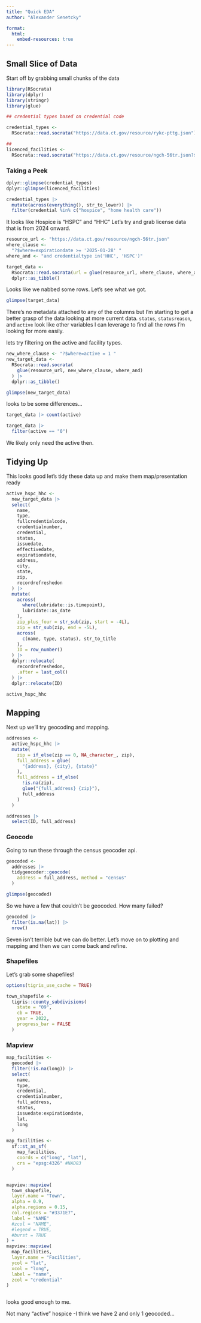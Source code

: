 ```yaml
---
title: "Quick EDA"
author: "Alexander Senetcky"

format: 
  html:
    embed-resources: true
---
```


## Small Slice of Data

Start off by grabbing small chunks of the data

```r
library(RSocrata)
library(dplyr)
library(stringr)
library(glue)
```

```r
## credential types based on credential code

credential_types <-
  RSocrata::read.socrata("https://data.ct.gov/resource/rykc-pttg.json")

##
licenced_facilities <-
  RSocrata::read.socrata("https://data.ct.gov/resource/ngch-56tr.json?$limit=10")
```

### Taking a Peek

```r
dplyr::glimpse(credential_types)
dplyr::glimpse(licenced_facilities)
```

```r
credential_types |>
  mutate(across(everything(), str_to_lower)) |>
  filter(credential %in% c("hospice", "home health care"))
```


It looks like Hospice is "HSPC" and "HHC"
Let's try and grab license data that is from 2024 onward.

```r
resource_url <- "https://data.ct.gov/resource/ngch-56tr.json"
where_clause <-
  "?$where=expirationdate >= '2025-01-28' "
where_and <- "and credentialtype in('HHC', 'HSPC')"

target_data <-
  RSocrata::read.socrata(url = glue(resource_url, where_clause, where_and)) |>
  dplyr::as_tibble()
```

Looks like we nabbed some rows. Let's see what we got.

```r
glimpse(target_data)
```

There's no metadata attached to any of the columns but I'm starting to get
a better grasp of the data looking at more current data. `status`, 
`statusreason`, and `active` look like other variables I can leverage to find
all the rows I'm looking for more easily.


lets try filtering on the active and facility types.

```r
new_where_clause <- "?$where=active = 1 "
new_target_data <-
  RSocrata::read.socrata(
    glue(resource_url, new_where_clause, where_and)
  ) |>
  dplyr::as_tibble()

glimpse(new_target_data)
```

looks to be some differences...

```r
target_data |> count(active)

target_data |>
  filter(active == "0")
```

We likely only need the active then.

## Tidying Up

This looks good let's tidy these data up and make them map/presentation ready

```r
active_hspc_hhc <-
  new_target_data |>
  select(
    name,
    type,
    fullcredentialcode,
    credentialnumber,
    credential,
    status,
    issuedate,
    effectivedate,
    expirationdate,
    address,
    city,
    state,
    zip,
    recordrefreshedon
  ) |>
  mutate(
    across(
      where(lubridate::is.timepoint),
      lubridate::as_date
    ),
    zip_plus_four = str_sub(zip, start = -4L),
    zip = str_sub(zip, end = -5L),
    across(
      c(name, type, status), str_to_title
    ),
    ID = row_number()
  ) |>
  dplyr::relocate(
    recordrefreshedon,
    .after = last_col()
  ) |>
  dplyr::relocate(ID)

active_hspc_hhc
```

## Mapping

Next up we'll try geocoding and mapping.

```r
addresses <-
  active_hspc_hhc |>
  mutate(
    zip = if_else(zip == 0, NA_character_, zip),
    full_address = glue(
      "{address}, {city}, {state}"
    ),
    full_address = if_else(
      !is.na(zip),
      glue("{full_address} {zip}"),
      full_address
    )
  )

addresses |> 
  select(ID, full_address)
```

### Geocode

Going to run these through the census geocoder api.

```r
geocoded <-
  addresses |>
  tidygeocoder::geocode(
    address = full_address, method = "census"
  )

glimpse(geocoded)
```

So we have a few that couldn't be geocoded. How many failed?

```r
geocoded |>
  filter(is.na(lat)) |>
  nrow()
```

Seven isn't terrible but we can do better.  Let's move on to plotting
and mapping and then we can come back and refine.


### Shapefiles

Let's grab some shapefiles!

```r
options(tigris_use_cache = TRUE)

town_shapefile <- 
  tigris::county_subdivisions(
    state = "09",
    cb = TRUE,
    year = 2022,
    progress_bar = FALSE
  )

```


### Mapview

```r

map_facilities <- 
  geocoded |> 
  filter(!is.na(long)) |> 
  select(
    name,
    type,
    credential,
    credentialnumber,
    full_address,
    status,
    issuedate:expirationdate,
    lat,
    long
  )

map_facilities <- 
  sf::st_as_sf(
    map_facilities,
    coords = c("long", "lat"),
    crs = "epsg:4326" #NAD83
  )


mapview::mapview(
  town_shapefile,
  layer.name = "Town",
  alpha = 0.9,
  alpha.regions = 0.15,
  col.regions = "#3371E7",
  label = "NAME"
  #zcol = "NAME",
  #legend = TRUE,
  #burst = TRUE
) +
mapview::mapview(
  map_facilities,
  layer.name = "Facilities",
  ycol = "lat",
  xcol = "long",
  label = "name",
  zcol = "credential"
) 



```

looks good enough to me.

Not many "active" hospice -I think we have 2 and only 1 geocoded...

